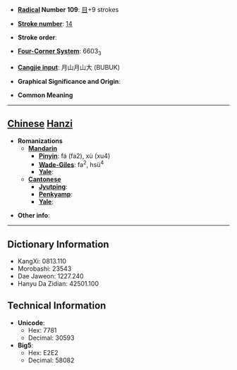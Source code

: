 * '''[[Wiktionary:Chinese radical index| Radical]] Number 109''': [[Wiktionary:Chinese radical index 目|目]]+9 strokes

* '''[[Wiktionary:Chinese total strokes index|Stroke number]]''': [[Wiktionary:Chinese total strokes index 14|14]]

* '''Stroke order''': 

* '''[[Wiktionary:Chinese four corner index|Four-Corner System]]''': 6603<sub>3</sub>

* '''[[Wiktionary:Chinese Cangjie index|Cangjie input]]''': 月山月山大 (BUBUK)

* '''Graphical Significance and Origin''': 

* '''Common Meaning'''

----

== [[Chinese]] [[Hanzi]] ==

* '''Romanizations'''
** '''[[Mandarin]]'''
*** '''[[Pinyin]]''': fá (fa2), xù (xu4)
*** '''[[Wade-Giles]]''': fa<sup>2</sup>, hsü<sup>4</sup>
*** '''[[Yale]]''': 
** '''[[Cantonese]]'''
*** '''[[Jyutping]]''':
*** '''[[Penkyamp]]''': 
*** '''[[Yale]]''': 

* '''Other info''': 

----

== Dictionary Information ==

* KangXi: 0813.110
* Morobashi: 23543
* Dae Jaweon: 1227.240
* Hanyu Da Zidian: 42501.100

== Technical Information ==

* '''Unicode''':
** Hex: 7781
** Decimal: 30593
* '''Big5''':
** Hex: E2E2
** Decimal: 58082